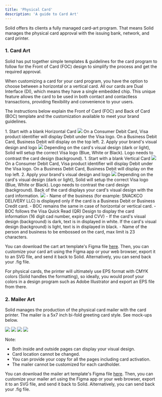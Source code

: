 ```yaml
---
title: 'Physical Card'
description: 'A guide to Card Art'
---
```

Solid offers its clients a fully managed card-art program. That means Solid manages the physical card approval with the issuing bank, network, and card printer.

### 1. Card Art ###

Solid has put together simple templates & guidelines for the card program to follow for the Front of Card (FOC) design to simplify the process and get the required approval.

When customizing a card for your card program, you have the option to choose between a horizontal or a vertical card. All our cards are Dual Interface (DI), which means they have a single embedded chip. This unique feature allows the card to be used in both contact and contactless transactions, providing flexibility and convenience to your users.

The instructions below explain the Front of Card (FOC) and Back of Card (BOC) template and the customization available to meet your brand guidelines.

<AccordionGroup>
  <Accordion title="Horizontal Front of Card (HFOC)">
1. Start with a blank Horizontal Card
<Frame caption="Blank Horizontal Card">
  <img src="https://cdn.prod.website-files.com/66633a8deaa98cd86b9f0eb3/66d10207e2295ef6ada9cf42_Horizontal-Card-Front-Blank.png" />
</Frame>
<Note>On a Consumer Debit Card, Visa product identifier will display Debit under the Visa logo.
On a Business Debit Card, Business Debit will display on the top left.</Note>
2. Apply your brand's visual design and logo
<Frame caption="Branded Horizontal Card">
  <img src="https://cdn.prod.website-files.com/66633a8deaa98cd86b9f0eb3/66d10207c68888336325778f_Horizontal-Card-Front-Branded.png" />
</Frame>
<Note>Depending on the card's visual design (dark or light), Solid will setup the correct Visa logo (Blue, White or Black). Logo needs to contrast the card design (background).</Note>
  </Accordion>

   <Accordion title="Vertical Front of Card (HFOC)">
1. Start with a blank Vertical Card
<Frame caption="Blank Vertical Card">
  <img src="https://cdn.prod.website-files.com/66633a8deaa98cd86b9f0eb3/66d10207c688883363257768_Vertical-Card-Front-Blank.png" />
</Frame>
<Note>On a Consumer Debit Card, Visa product identifier will display Debit under the Visa logo.
On a Business Debit Card, Business Debit will display on the top left.</Note>
2. Apply your brand's visual design and logo
<Frame caption="Branded Horizontal Card">
  <img src="https://cdn.prod.website-files.com/66633a8deaa98cd86b9f0eb3/66d10207e55e970307649439_Vertical-Card-Front-Branded.png" />
</Frame>
<Note>Depending on the card's visual design (dark or light), Solid will setup the correct Visa logo (Blue, White or Black). Logo needs to contrast the card design (background).</Note>
  </Accordion>

  <Accordion title="Back of Card (BOC)">
Back of the card displays your card's visual design with the card information. 
<Frame caption="Back of Card">
  <img src="https://cdn.prod.website-files.com/66633a8deaa98cd86b9f0eb3/66d1020728ba5335e1db8d31_Card-Back.png" />
</Frame>
- Name of the business (for example: SNACKCO DELIVERY LLC) is displayed only if the card is a Business Debit or Business Credit card.
- BOC remains the same in case of horizontal or vertical card. 
- BOC follows the Visa Quick Read (QR) Design to display the card information (16 digit cad number, expiry and CVV)
- If the card's visual design (background) is dark, text is in displayed in white. If the card's visual design (background) is light, text is in displayed in black.
- Name of the person and business to be embossed on the card, max limit is 23 characters.
</Accordion>
</AccordionGroup>

You can download the cart art template's Figma file [here](https://www.figma.com/file/cwxnEXJtFIalnq96UCefSj/Card-Art-Template?node-id=0%3A1). Then, you can customize your card art using the Figma app or your web browser, export it to an SVG file, and send it back to Solid. Alternatively, you can send back your .fig file.

For physical cards, the printer will ultimately use EPS format with CMYK colors (Solid handles the formatting), so ideally, you would proof your colors in a design program such as Adobe Illustrator and export an EPS file from there.

### 2. Mailer Art ###

Solid manages the production of the physical card mailer with the card printer. The mailer is a 5x7 inch bi-fold greeting card style. See mock-ups below.

<Frame caption="Mailer Front">
  <img src="https://cdn.prod.website-files.com/66633a8deaa98cd86b9f0eb3/66d0e56bdcc4a998c2b11485_Mailer-Front.png" />
</Frame>

<Frame caption="Mailer Inside">
  <img src="https://cdn.prod.website-files.com/66633a8deaa98cd86b9f0eb3/66d0e56b503bad98e24619db_Mailer-Inside.png" />
</Frame>

<Frame caption="Mailer Outside">
  <img src="https://cdn.prod.website-files.com/66633a8deaa98cd86b9f0eb3/66d0e56b8cd2257453b1bb64_Mailer-Outside.png" />
</Frame>

<Frame caption="Mailer Open">
  <img src="https://cdn.prod.website-files.com/66633a8deaa98cd86b9f0eb3/66d0e56b95fdea503e95c6fb_Mailer-Open.png" />
</Frame>

Note:
- Both inside and outside pages can display your visual design.
- Card location cannot be changed.
- You can provide your copy for all the pages including card activation.
- The mailer cannot be customized for each cardholder.

You can download the mailer art template's Figma file [here](https://www.figma.com/file/cwxnEXJtFIalnq96UCefSj/Card-Art-Template?node-id=2%3A436). Then, you can customize your mailer art using the Figma app or your web browser, export it to an SVG file, and send it back to Solid. Alternatively, you can send back your .fig file.

